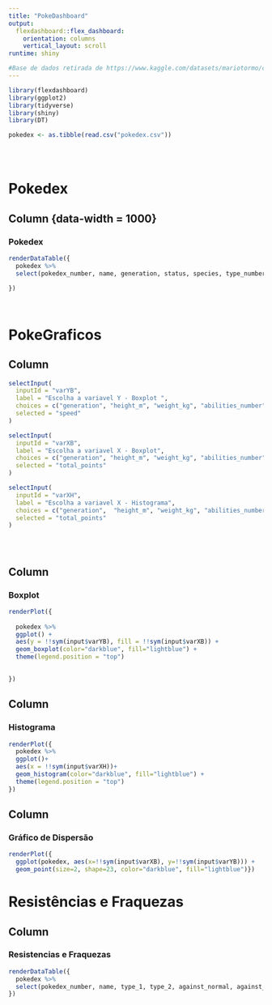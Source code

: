 ---
title: "PokeDashboard"
output: 
  flexdashboard::flex_dashboard:
    orientation: columns
    vertical_layout: scroll
runtime: shiny

#Base de dados retirada de https://www.kaggle.com/datasets/mariotormo/complete-pokemon-dataset-updated-090420?select=pokedex_%28Update_05.20%29.csv
---



```{r setup, include=FALSE}
library(flexdashboard)
library(ggplot2)
library(tidyverse)
library(shiny)
library(DT)

pokedex <- as.tibble(read.csv("pokedex.csv"))





```

# Pokedex

Column {data-width = 1000}
-----------------------------------------------------------------------


### Pokedex

```{r}

renderDataTable({
  pokedex %>%
  select(pokedex_number, name, generation, status, species, type_number, type_1, type_2, height_m, weight_kg, abilities_number, ability_1, ability_2, ability_hidden, total_points, hp, attack, defense, sp_attack, sp_defense, speed, catch_rate, base_friendship, growth_rate, egg_type_number, egg_type_1, egg_type_2, percentage_male, egg_cycles)

}) 




```


# PokeGraficos

Column {.sidebar}
------------------------------------------

```{r}
selectInput(
  inputId = "varYB",
  label = "Escolha a variavel Y - Boxplot ",
  choices = c("generation", "height_m", "weight_kg", "abilities_number", "total_points", "hp", "attack", "defense", "sp_attack", "sp_defense", "speed", "catch_rate", "base_friendship", "egg_type_number", "egg_type_1", "egg_type_2", "percentage_male", "egg_cycles"),
  selected = "speed"
)

selectInput(
  inputId = "varXB",
  label = "Escolha a variavel X - Boxplot",
  choices = c("generation", "height_m", "weight_kg", "abilities_number", "total_points", "hp", "attack", "defense", "sp_attack", "sp_defense", "speed", "catch_rate", "base_friendship", "egg_type_number", "egg_type_1", "egg_type_2", "percentage_male", "egg_cycles"),
  selected = "total_points"
)

selectInput(
  inputId = "varXH",
  label = "Escolha a variavel X - Histograma",
  choices = c("generation",  "height_m", "weight_kg", "abilities_number", "total_points", "hp", "attack", "defense", "sp_attack", "sp_defense", "speed", "catch_rate", "base_friendship", "egg_type_number", "egg_type_1", "egg_type_2", "percentage_male", "egg_cycles"),
  selected = "total_points"
)





```


Column {data-width=250}
-----------------------------------------------------------------------

### Boxplot

```{r}
renderPlot({
  
  pokedex %>% 
  ggplot() +
  aes(y = !!sym(input$varYB), fill = !!sym(input$varXB)) +
  geom_boxplot(color="darkblue", fill="lightblue") +
  theme(legend.position = "top")

  
})


```

Column {data-width=250}
-----------------------------------------------------------------------

### Histograma

```{r}
renderPlot({
  pokedex %>% 
  ggplot()+
  aes(x = !!sym(input$varXH))+
  geom_histogram(color="darkblue", fill="lightblue") +
  theme(legend.position = "top")
})


```
Column {data-width=250}
-----------------------------------------------------------------------

### Gráfico de Dispersão

```{r}
renderPlot({
  ggplot(pokedex, aes(x=!!sym(input$varXB), y=!!sym(input$varYB))) +
  geom_point(size=2, shape=23, color="darkblue", fill="lightblue")})

```



# Resistências e Fraquezas

Column {data-width=500}
-------------------------------------------------------------------------

### Resistencias e Fraquezas

```{r}
renderDataTable({
  pokedex %>%
  select(pokedex_number, name, type_1, type_2, against_normal, against_fire, against_water, against_bug, against_electric, against_grass, against_ice, against_fight, against_poison, against_ground, against_flying, against_psychic, against_bug, against_rock, against_dragon, against_dark, against_steel, against_fairy) 
})
 


```



